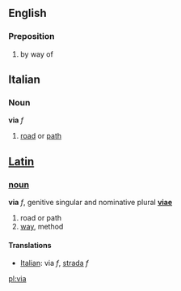 ==English==
===Preposition===
#by way of
==Italian==
===Noun===
'''via''' ''f''

# [[road]] or [[path]]

==[[Latin]]==
===[[noun]]===
'''via''' ''f'', genitive singular and nominative plural '''[[viae]]'''

# road or path
# [[way]], method

====Translations====
*[[Italian]]: via ''f'', [[strada]] ''f''

[[pl:via]]